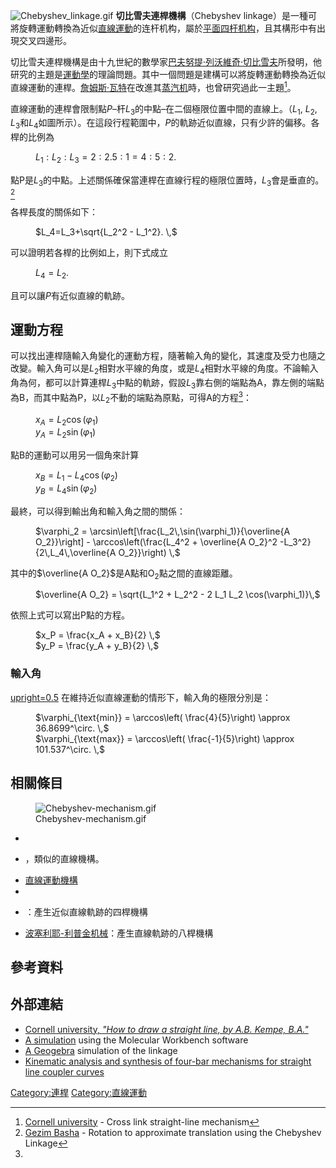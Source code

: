 {{Refimprove|time=2020-10-20T00:42:52+00:00}}
[[Image:Chebyshev_linkage.gif|right]]
'''切比雪夫連桿機構'''（Chebyshev linkage）是一種可將旋轉運動轉換為近似[[直線運動|直線運動]]的连杆机构，屬於[[平面四杆机构|平面四杆机构]]，且其構形中有出現交叉四邊形。

切比雪夫連桿機構是由十九世紀的數學家[[巴夫努提·列沃維奇·切比雪夫|巴夫努提·列沃維奇·切比雪夫]]所發明，他研究的主題是[[運動學|運動學]]的理論問題。其中一個問題是建構可以將旋轉運動轉換為近似直線運動的連桿。[[詹姆斯·瓦特|詹姆斯·瓦特]]在改進其[[蒸汽机|蒸汽机]]時，也曾研究過此一主題<ref>[http://kmoddl.library.cornell.edu/model.php?m=140 Cornell university] {{Wayback|url=http://kmoddl.library.cornell.edu/model.php?m=140 |date=20170316151330 }} - Cross link straight-line mechanism</ref>。

直線運動的連桿會限制點''P''–杆''L''<sub>3</sub>的中點–在二個極限位置中間的直線上。（''L''<sub>1</sub>, ''L''<sub>2</sub>, ''L''<sub>3</sub>和''L''<sub>4</sub>如圖所示）。在這段行程範圍中，''P''的軌跡近似直線，只有少許的偏移。各桿的比例為

: <math>L_1 : L_2 : L_3 = 2 : 2.5 : 1 = 4 : 5 : 2. \, </math>

點P是''L''<sub>3</sub>的中點。上述關係確保當連桿在直線行程的極限位置時，''L''<sub>3</sub>會是垂直的。<ref name=gezimbasha>[http://www.gezimbasha.com/rotation-to-approximate-translation-using-the-chebyshev-linkage/ Gezim Basha] {{Wayback|url=http://www.gezimbasha.com/rotation-to-approximate-translation-using-the-chebyshev-linkage/ |date=20140819084212 }} - Rotation to approximate translation using the Chebyshev Linkage</ref> 

各桿長度的關係如下：
 
: <math>L_4=L_3+\sqrt{L_2^2 - L_1^2}. \, </math>

可以證明若各桿的比例如上，則下式成立

: <math> L_4 = L_2. \, </math>

且可以讓''P''有近似直線的軌跡。

==運動方程==
可以找出連桿隨輸入角變化的運動方程，隨著輸入角的變化，其速度及受力也隨之改變。輸入角可以是''L''<sub>2</sub>相對水平線的角度，或是''L''<sub>4</sub>相對水平線的角度。不論輸入角為何，都可以計算連桿''L''<sub>3</sub>中點的軌跡，假設''L''<sub>3</sub>靠右側的端點為A，靠左側的端點為B，而其中點為P，以''L''<sub>2</sub>不動的端點為原點，可得A的方程<ref name=gezimbasha/>：

: <math> x_A =  L_2\cos(\varphi_1) \, </math>
: <math> y_A =  L_2\sin(\varphi_1) \, </math>

點B的運動可以用另一個角來計算

: <math> x_B =  L_1 - L_4\cos(\varphi_2) \, </math>
: <math> y_B =  L_4\sin(\varphi_2) \, </math>

最終，可以得到輸出角和輸入角之間的關係：

: <math> \varphi_2 = \arcsin\left[\frac{L_2\,\sin(\varphi_1)}{\overline{A O_2}}\right] - \arccos\left(\frac{L_4^2 + \overline{A O_2}^2 -L_3^2}{2\,L_4\,\overline{A O_2}}\right) \, </math>

其中的<math>\overline{A O_2}</math>是A點和O<sub>2</sub>點之間的直線距離。

: <math> \overline{A O_2} = \sqrt{L_1^2 + L_2^2 - 2 L_1 L_2 \cos(\varphi_1)}\, </math>

依照上式可以寫出P點的方程。

: <math> x_P = \frac{x_A + x_B}{2} \, </math>
: <math> y_P = \frac{y_A + y_B}{2} \, </math>

===輸入角===
[[File:Chebyshev_linkage_Limit_of_input_L2.svg|upright=0.5]]
在維持近似直線運動的情形下，輸入角的極限分別是：
: <math> \varphi_{\text{min}} =  \arccos\left( \frac{4}{5}\right) \approx 36.8699^\circ. \, </math>
: <math> \varphi_{\text{max}} = \arccos\left( \frac{-1}{5}\right) \approx 101.537^\circ. \, </math>

==相關條目==
[[File:Chebyshev-mechanism.gif|right]]
*{{le|切比雪夫λ連桿機構|Chebyshev's Lambda Mechanism}}
*{{le|瓦特氏直線運動機構|Watt's linkage}}，類似的直線機構。
*[[直線運動機構|直線運動機構]]
*{{le|Scott Russell機構|Scott Russell linkage}}
*{{le|霍肯連桿機構|Hoeckens linkage}}：產生近似直線軌跡的四桿機構
*[[波塞利耶-利普金机械|波塞利耶-利普金机械]]：產生直線軌跡的八桿機構

==參考資料==
{{Reflist}}

==外部連結==
{{commonscat|Chebyshev linkage}}
*[http://historical.library.cornell.edu/cgi-bin/cul.math/docviewer?did=Kemp009&view=50&frames=0&seq=21 Cornell university, ''"How to draw a straight line, by A.B. Kempe, B.A."''] {{Wayback|url=http://historical.library.cornell.edu/cgi-bin/cul.math/docviewer?did=Kemp009&view=50&frames=0&seq=21 |date=20060617044305 }}
*[http://mw.concord.org/modeler1.3/mirror/mechanics/peaucellier.html A simulation] {{Wayback|url=http://mw.concord.org/modeler1.3/mirror/mechanics/peaucellier.html |date=20110725190957 }} using the Molecular Workbench software
*[http://www.geogebratube.org/material/show/id/144265 A Geogebra] simulation of the linkage
*[https://scholarworks.rit.edu/cgi/viewcontent.cgi?article=5662&context=theses Kinematic analysis and synthesis of four-bar mechanisms for straight line coupler curves] {{Wayback|url=https://scholarworks.rit.edu/cgi/viewcontent.cgi?article=5662&context=theses |date=20201021021230 }} 
[[Category:連桿|Category:連桿]]
[[Category:直線運動|Category:直線運動]]